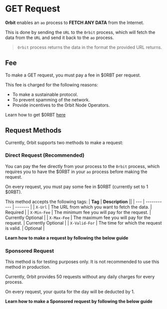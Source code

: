 

# GET Request

__0rbit__ enables an `ao` process to __FETCH ANY DATA__ from the Internet. 

This is done by sending the `URL` to the `0rbit` process, which will fetch the data from the `URL` and send it back to the `ao` process.

> `0rbit` process returns the data in the format the provided URL returns.

## Fee

To make a GET request, you must pay a fee in $0RBT per request. 

This fee is charged for the following reasons:
- To make a sustainable protocol. 
- To prevent spamming of the network.
- Provide incentives to the 0rbit Node Operators.

Learn how to get $0RBT [here](/protocol/token#how-to-get-0rbt)

## Request Methods

Currently, 0rbit supports two methods to make a request:

### Direct Request (Recommended)
You can pay the fee directly from your process to the `0rbit` process, which requires you to have the $0RBT in your `ao` process before making the request.

On every request, you must pay some fee in $0RBT (currently set to 1 $0RBT).

This method accepts the following tags:
| __Tag__ | __Description__ ||
| --- | ----------- | ------- |
| `X-Url` | The URL from which you want to fetch the data. | Required |
| `X-Min-Fee` | The minimum fee you will pay for the request. | Currently Optional |
| `X-Max-Fee` | The maximum fee you will pay for the request. | Currently Optional |
| `X-Valid-For` | The time for which the request is valid. | Optional |


__Learn how to make a request by following the below guide__

<Cards>
  <Card  title="Your First GET Request" href="/developer/get-request/first-get-request" />
</Cards>


### Sponsored Request

<Callout type="warning" emoji="⚠️">
  This method is for testing purposes only. It is not recommended to use this method in production.
</Callout>

Currently, 0rbit provides 50 requests without any daily charges for every process.

On every request, your quota for the day will be deducted by 1.

__Learn how to make a Sponsored request by following the below guide__

<Cards>
  <Card  title="Sponsored GET Request" href="/developer/get-request/sponsored-get-request" />
</Cards>